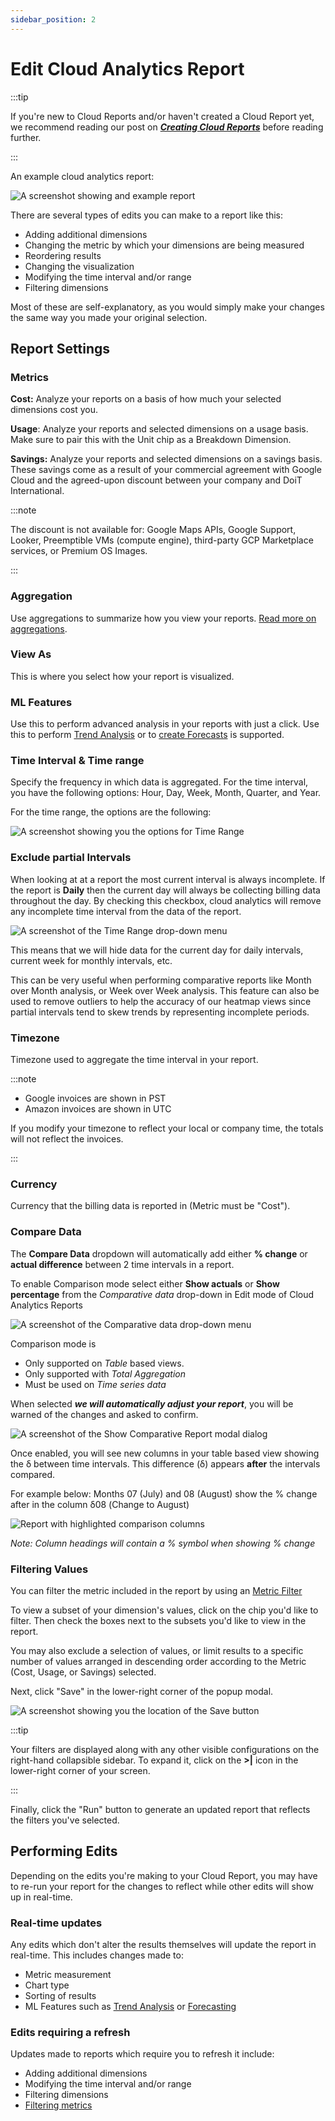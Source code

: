 ```yaml
---
sidebar_position: 2
---
```


# Edit Cloud Analytics Report

:::tip

If you're new to Cloud Reports and/or haven't created a Cloud Report yet, we recommend reading our post on [_**Creating Cloud Reports**_](create-cloud-report/index.mdx) before reading further.

:::

An example cloud analytics report:

![A screenshot showing and example report](../assets/png/cmp-example-report.png)

There are several types of edits you can make to a report like this:

- Adding additional dimensions
- Changing the metric by which your dimensions are being measured
- Reordering results
- Changing the visualization
- Modifying the time interval and/or range
- Filtering dimensions

Most of these are self-explanatory, as you would simply make your changes the same way you made your original selection.

## Report Settings

### Metrics

**Cost:** Analyze your reports on a basis of how much your selected dimensions cost you.

**Usage**: Analyze your reports and selected dimensions on a usage basis. Make sure to pair this with the Unit chip as a Breakdown Dimension.

**Savings:** Analyze your reports and selected dimensions on a savings basis. These savings come as a result of your commercial agreement with Google Cloud and the agreed-upon discount between your company and DoiT International.

:::note

<!-- textlint-disable max-comma -->

The discount is not available for: Google Maps APIs, Google Support, Looker, Preemptible VMs (compute engine), third-party GCP Marketplace services, or Premium OS Images.

<!-- textlint-enable -->

:::

### Aggregation

Use aggregations to summarize how you view your reports. [Read more on aggregations](https://help.doit-intl.com/cloud-analytics/using-aggregations-in-cloud-reports).

### View As

This is where you select how your report is visualized.

### ML Features

Use this to perform advanced analysis in your reports with just a click. Use this to perform [Trend Analysis](https://help.doit-intl.com/cloud-analytics/trend-analysis) or to [create Forecasts](https://help.doit-intl.com/cloud-analytics/forecasting) is supported.

### Time Interval & Time range

<!-- textlint-disable max-comma -->

Specify the frequency in which data is aggregated. For the time interval, you have the following options: Hour, Day, Week, Month, Quarter, and Year.

<!-- textlint-enable -->

For the time range, the options are the following:

![A screenshot showing you the options for Time Range](../assets/png/cmp-time-range-options.png)

### Exclude partial Intervals

When looking at at a report the most current interval is always incomplete. If the report is **Daily** then the current day will always be collecting billing data throughout the day. By checking this checkbox, cloud analytics will remove any incomplete time interval from the data of the report.

![A screenshot of the Time Range drop-down menu](../assets/png/cmp-time-range-menu.png)

This means that we will hide data for the current day for daily intervals, current week for monthly intervals, etc.

This can be very useful when performing comparative reports like Month over Month analysis, or Week over Week analysis. This feature can also be used to remove outliers to help the accuracy of our heatmap views since partial intervals tend to skew trends by representing incomplete periods.

### Timezone

Timezone used to aggregate the time interval in your report.

:::note

- Google invoices are shown in PST
- Amazon invoices are shown in UTC

If you modify your timezone to reflect your local or company time, the totals will not reflect the invoices.

:::

### Currency

Currency that the billing data is reported in (Metric must be "Cost").

### Compare Data

The **Compare Data** dropdown will automatically add either **% change** or **actual difference** between 2 time intervals in a report.

To enable Comparison mode select either **Show actuals** or **Show percentage** from the _Comparative data_ drop-down in Edit mode of Cloud Analytics Reports

![A screenshot of the Comparative data drop-down menu](../assets/png/cmp-comparative-data-menu.png)

Comparison mode is

- Only supported on _Table_ based views.
- Only supported with _Total Aggregation_
- Must be used on _Time series data_

When selected _**we will automatically adjust your report**_, you will be warned of the changes and asked to confirm.

![A screenshot of the Show Comparative Report modal dialog](../assets/png/cmp-show-comparative-report-dialog.png)

Once enabled, you will see new columns in your table based view showing the &delta; between time intervals. This difference (&delta;) appears **after** the intervals compared.

For example below: Months 07 (July) and 08 (August) show the % change after in the column &delta;08 (Change to August)

![Report with highlighted comparison columns](../assets/png/cmp-report-highlighted-columns.png)

_Note: Column headings will contain a % symbol when showing % change_

### Filtering Values

You can filter the metric included in the report by using an [Metric Filter](metric-filters.mdx)

To view a subset of your dimension's values, click on the chip you'd like to filter. Then check the boxes next to the subsets you'd like to view in the report.

You may also exclude a selection of values, or limit results to a specific number of values arranged in descending order according to the Metric (Cost, Usage, or Savings) selected.

Next, click "Save" in the lower-right corner of the popup modal.

![A screenshot showing you the location of the Save button](../assets/png/cmp-cloudreports-filters.png)

:::tip

Your filters are displayed along with any other visible configurations on the right-hand collapsible sidebar. To expand it, click on the **>|** icon in the lower-right corner of your screen.

:::

Finally, click the "Run" button to generate an updated report that reflects the filters you've selected.

## Performing Edits

Depending on the edits you're making to your Cloud Report, you may have to re-run your report for the changes to reflect while other edits will show up in real-time.

### Real-time updates

Any edits which don't alter the results themselves will update the report in real-time. This includes changes made to:

- Metric measurement
- Chart type
- Sorting of results
- ML Features such as [Trend Analysis](trend-analysis.mdx) or [Forecasting](forecasting.mdx)

### Edits requiring a refresh

Updates made to reports which require you to refresh it include:

- Adding additional dimensions
- Modifying the time interval and/or range
- Filtering dimensions
- [Filtering metrics](metric-filters.mdx)
